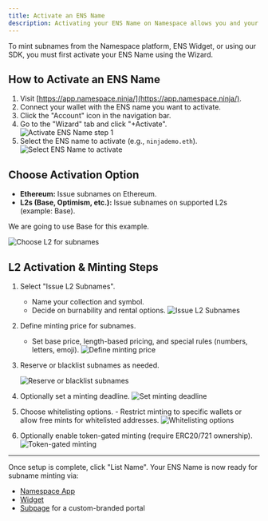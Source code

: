 ```yaml
---
title: Activate an ENS Name
description: Activating your ENS Name on Namespace allows you and your community to mint subnames on Ethereum, Base, Optimism, and more chains in the future.
---
```


<Note>
  To mint subnames from the Namespace platform, ENS Widget, or using our SDK,
  you must first activate your ENS Name using the Wizard.
</Note>

## How to Activate an ENS Name

1. Visit [https://app.namespace.ninja/](https://app.namespace.ninja/).
2. Connect your wallet with the ENS name you want to activate.
3. Click the "Account" icon in the navigation bar.
4. Go to the "Wizard" tab and click "+Activate".
   <img src="/assets/activate-ens-name-1.png" alt="Activate ENS Name step 1" />
5. Select the ENS name to activate (e.g., `ninjademo.eth`).
   <img
     src="/assets/activate-ens-name-2.png"
     alt="Select ENS Name to activate"
   />

## Choose Activation Option

- **Ethereum:** Issue subnames on Ethereum.
- **L2s (Base, Optimism, etc.):** Issue subnames on supported L2s (example: Base).

We are going to use Base for this example.

<img src="/assets/activate-ens-name-3.png" alt="Choose L2 for subnames" />

## L2 Activation & Minting Steps

1. Select "Issue L2 Subnames".
   - Name your collection and symbol.
   - Decide on burnability and rental options.
     <img src="/assets/activate-ens-name-4.png" alt="Issue L2 Subnames" />
2. Define minting price for subnames.
   - Set base price, length-based pricing, and special rules (numbers, letters, emoji).
     <img src="/assets/activate-ens-name-5.png" alt="Define minting price" />
3. Reserve or blacklist subnames as needed.

   <img
     src="/assets/activate-ens-name-6.png"
     alt="Reserve or blacklist subnames"
   />

4. Optionally set a minting deadline.
   <img src="/assets/activate-ens-name-7.png" alt="Set minting deadline" />
5. Choose whitelisting options. - Restrict
   minting to specific wallets or allow free mints for whitelisted addresses.
   <img src="/assets/activate-ens-name-8.png" alt="Whitelisting options" />
6. Optionally
   enable token-gated minting (require ERC20/721 ownership).
   <img src="/assets/activate-ens-name-9.png" alt="Token-gated minting" />

---

Once setup is complete, click "List Name". Your ENS Name is now ready for subname minting via:

- [Namespace App](https://app.namespace.ninja/)
- [Widget](./widget)
- [Subpage](https://github.com/thenamespace/subpages) for a custom-branded portal
